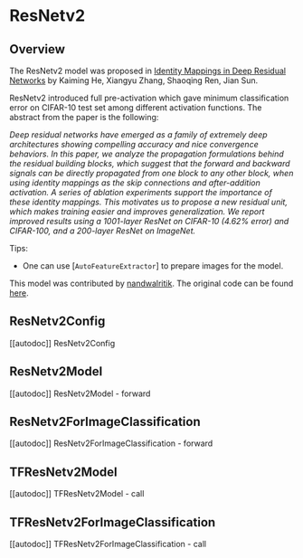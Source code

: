 <!--Copyright 2022 The HuggingFace Team. All rights reserved.

Licensed under the Apache License, Version 2.0 (the "License"); you may not use this file except in compliance with
the License. You may obtain a copy of the License at

http://www.apache.org/licenses/LICENSE-2.0

Unless required by applicable law or agreed to in writing, software distributed under the License is distributed on
an "AS IS" BASIS, WITHOUT WARRANTIES OR CONDITIONS OF ANY KIND, either express or implied. See the License for the
specific language governing permissions and limitations under the License.
-->

# ResNetv2

## Overview

The ResNetv2 model was proposed in [Identity Mappings in Deep Residual Networks](https://arxiv.org/abs/1603.05027) by Kaiming He, Xiangyu Zhang, Shaoqing Ren, Jian Sun.

ResNetv2 introduced full pre-activation which gave minimum classification error on CIFAR-10 test set among different activation functions.
The abstract from the paper is the following:

*Deep residual networks have emerged as a family of extremely deep architectures showing compelling accuracy and nice convergence behaviors. In this paper, we analyze the propagation formulations behind the residual building blocks, which suggest that the forward and backward signals can be directly propagated from one block to any other block, when using identity mappings as the skip connections and after-addition activation. A series of ablation experiments support the importance of these identity mappings. This motivates us to propose a new residual unit, which makes training easier and improves generalization. We report improved results using a 1001-layer ResNet on CIFAR-10 (4.62% error) and CIFAR-100, and a 200-layer ResNet on ImageNet.*


Tips:

- One can use [`AutoFeatureExtractor`] to prepare images for the model.

This model was contributed by [nandwalritik](https://huggingface.co/nandwalritik).
The original code can be found [here](https://github.com/rwightman/pytorch-image-models/blob/main/timm/models/resnetv2.py).


## ResNetv2Config

[[autodoc]] ResNetv2Config


## ResNetv2Model

[[autodoc]] ResNetv2Model
    - forward


## ResNetv2ForImageClassification

[[autodoc]] ResNetv2ForImageClassification
    - forward


## TFResNetv2Model

[[autodoc]] TFResNetv2Model
    - call


## TFResNetv2ForImageClassification

[[autodoc]] TFResNetv2ForImageClassification
    - call
